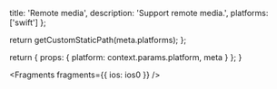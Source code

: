 
  title: 'Remote media',
  description: 'Support remote media.',
  platforms: ['swift']
};

  return getCustomStaticPath(meta.platforms);
};

  return {
    props: {
      platform: context.params.platform,
      meta
    }
  };
}


<Fragments fragments={{ ios: ios0 }} />
